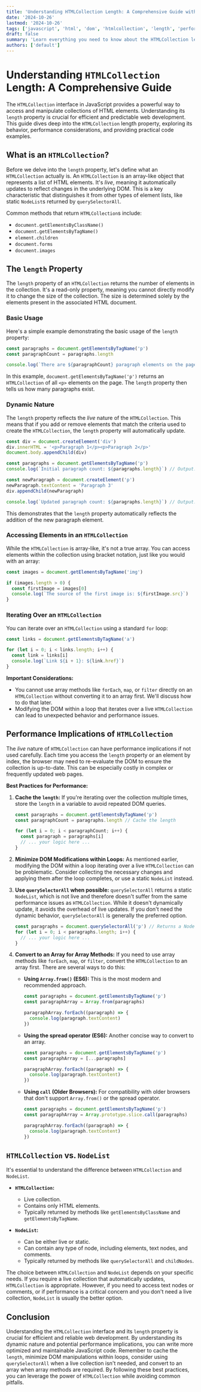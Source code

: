 ```yaml
---
title: 'Understanding HTMLCollection Length: A Comprehensive Guide with Code Examples'
date: '2024-10-26'
lastmod: '2024-10-26'
tags: ['javascript', 'html', 'dom', 'htmlcollection', 'length', 'performance', 'web development']
draft: false
summary: 'Learn everything you need to know about the HTMLCollection length property in JavaScript. This comprehensive guide covers its behavior, performance implications, and practical examples for manipulating and understanding dynamic HTML collections.'
authors: ['default']
---
```


# Understanding `HTMLCollection` Length: A Comprehensive Guide

The `HTMLCollection` interface in JavaScript provides a powerful way to access and manipulate collections of HTML elements. Understanding its `length` property is crucial for efficient and predictable web development. This guide dives deep into the `HTMLCollection` length property, exploring its behavior, performance considerations, and providing practical code examples.

## What is an `HTMLCollection`?

Before we delve into the `length` property, let's define what an `HTMLCollection` actually is. An `HTMLCollection` is an array-like object that represents a list of HTML elements. It's _live_, meaning it automatically updates to reflect changes in the underlying DOM. This is a key characteristic that distinguishes it from other types of element lists, like static `NodeList`s returned by `querySelectorAll`.

Common methods that return `HTMLCollection`s include:

- `document.getElementsByClassName()`
- `document.getElementsByTagName()`
- `element.children`
- `document.forms`
- `document.images`

## The `length` Property

The `length` property of an `HTMLCollection` returns the number of elements in the collection. It's a read-only property, meaning you cannot directly modify it to change the size of the collection. The size is determined solely by the elements present in the associated HTML document.

### Basic Usage

Here's a simple example demonstrating the basic usage of the `length` property:

```javascript
const paragraphs = document.getElementsByTagName('p')
const paragraphCount = paragraphs.length

console.log(`There are ${paragraphCount} paragraph elements on the page.`)
```

In this example, `document.getElementsByTagName('p')` returns an `HTMLCollection` of all `<p>` elements on the page. The `length` property then tells us how many paragraphs exist.

### Dynamic Nature

The `length` property reflects the _live_ nature of the `HTMLCollection`. This means that if you add or remove elements that match the criteria used to create the `HTMLCollection`, the `length` property will automatically update.

```javascript
const div = document.createElement('div')
div.innerHTML = '<p>Paragraph 1</p><p>Paragraph 2</p>'
document.body.appendChild(div)

const paragraphs = document.getElementsByTagName('p')
console.log(`Initial paragraph count: ${paragraphs.length}`) // Output: 2

const newParagraph = document.createElement('p')
newParagraph.textContent = 'Paragraph 3'
div.appendChild(newParagraph)

console.log(`Updated paragraph count: ${paragraphs.length}`) // Output: 3
```

This demonstrates that the `length` property automatically reflects the addition of the new paragraph element.

### Accessing Elements in an `HTMLCollection`

While the `HTMLCollection` is array-like, it's not a true array. You can access elements within the collection using bracket notation, just like you would with an array:

```javascript
const images = document.getElementsByTagName('img')

if (images.length > 0) {
  const firstImage = images[0]
  console.log(`The source of the first image is: ${firstImage.src}`)
}
```

### Iterating Over an `HTMLCollection`

You can iterate over an `HTMLCollection` using a standard `for` loop:

```javascript
const links = document.getElementsByTagName('a')

for (let i = 0; i < links.length; i++) {
  const link = links[i]
  console.log(`Link ${i + 1}: ${link.href}`)
}
```

**Important Considerations:**

- You cannot use array methods like `forEach`, `map`, or `filter` directly on an `HTMLCollection` without converting it to an array first. We'll discuss how to do that later.
- Modifying the DOM within a loop that iterates over a live `HTMLCollection` can lead to unexpected behavior and performance issues.

## Performance Implications of `HTMLCollection`

The _live_ nature of `HTMLCollection` can have performance implications if not used carefully. Each time you access the `length` property or an element by index, the browser may need to re-evaluate the DOM to ensure the collection is up-to-date. This can be especially costly in complex or frequently updated web pages.

**Best Practices for Performance:**

1.  **Cache the `length`:** If you're iterating over the collection multiple times, store the `length` in a variable to avoid repeated DOM queries.

    ```javascript
    const paragraphs = document.getElementsByTagName('p')
    const paragraphCount = paragraphs.length // Cache the length

    for (let i = 0; i < paragraphCount; i++) {
      const paragraph = paragraphs[i]
      // ... your logic here ...
    }
    ```

2.  **Minimize DOM Modifications within Loops:** As mentioned earlier, modifying the DOM within a loop iterating over a live `HTMLCollection` can be problematic. Consider collecting the necessary changes and applying them after the loop completes, or use a static `NodeList` instead.

3.  **Use `querySelectorAll` when possible:** `querySelectorAll` returns a static `NodeList`, which is not live and therefore doesn't suffer from the same performance issues as `HTMLCollection`. While it doesn't dynamically update, it avoids the overhead of live updates. If you don't need the dynamic behavior, `querySelectorAll` is generally the preferred option.

    ```javascript
    const paragraphs = document.querySelectorAll('p') // Returns a NodeList
    for (let i = 0; i < paragraphs.length; i++) {
      // ... your logic here ...
    }
    ```

4.  **Convert to an Array for Array Methods:** If you need to use array methods like `forEach`, `map`, or `filter`, convert the `HTMLCollection` to an array first. There are several ways to do this:

    - **Using `Array.from()` (ES6):** This is the most modern and recommended approach.

      ```javascript
      const paragraphs = document.getElementsByTagName('p')
      const paragraphArray = Array.from(paragraphs)

      paragraphArray.forEach((paragraph) => {
        console.log(paragraph.textContent)
      })
      ```

    - **Using the spread operator (ES6):** Another concise way to convert to an array.

      ```javascript
      const paragraphs = document.getElementsByTagName('p')
      const paragraphArray = [...paragraphs]

      paragraphArray.forEach((paragraph) => {
        console.log(paragraph.textContent)
      })
      ```

    - **Using `call` (Older Browsers):** For compatibility with older browsers that don't support `Array.from()` or the spread operator.

      ```javascript
      const paragraphs = document.getElementsByTagName('p')
      const paragraphArray = Array.prototype.slice.call(paragraphs)

      paragraphArray.forEach((paragraph) => {
        console.log(paragraph.textContent)
      })
      ```

## `HTMLCollection` vs. `NodeList`

It's essential to understand the difference between `HTMLCollection` and `NodeList`.

- **`HTMLCollection`:**

  - Live collection.
  - Contains only HTML elements.
  - Typically returned by methods like `getElementsByClassName` and `getElementsByTagName`.

- **`NodeList`:**
  - Can be either live or static.
  - Can contain any type of node, including elements, text nodes, and comments.
  - Typically returned by methods like `querySelectorAll` and `childNodes`.

The choice between `HTMLCollection` and `NodeList` depends on your specific needs. If you require a live collection that automatically updates, `HTMLCollection` is appropriate. However, if you need to access text nodes or comments, or if performance is a critical concern and you don't need a live collection, `NodeList` is usually the better option.

## Conclusion

Understanding the `HTMLCollection` interface and its `length` property is crucial for efficient and reliable web development. By understanding its dynamic nature and potential performance implications, you can write more optimized and maintainable JavaScript code. Remember to cache the `length`, minimize DOM manipulations within loops, consider using `querySelectorAll` when a live collection isn't needed, and convert to an array when array methods are required. By following these best practices, you can leverage the power of `HTMLCollection` while avoiding common pitfalls.
